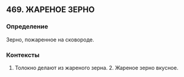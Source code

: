 ## 469. ЖАРЕНОЕ ЗЕРНО
### Определение
Зерно, пожаренное на сковороде.

### Контексты
1. Толокно делают из жареного зерна. 2. Жареное зерно вкусное.


